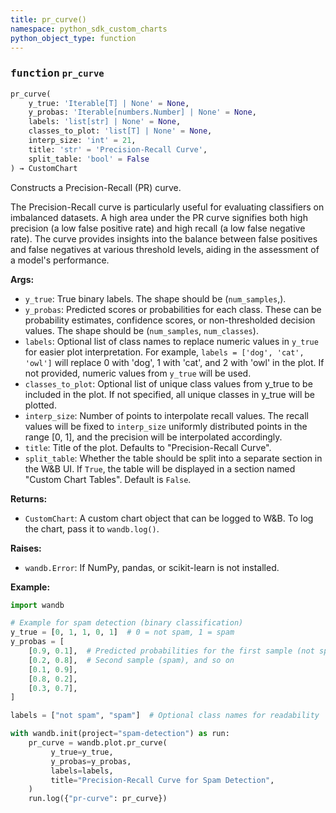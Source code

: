 ```yaml
---
title: pr_curve()
namespace: python_sdk_custom_charts
python_object_type: function
---
```


<Card title="View the source code" href="https://github.com/wandb/wandb/blob/main/wandb/plot/pr_curve.py" icon="github"/>




### <kbd>function</kbd> `pr_curve`

```python
pr_curve(
    y_true: 'Iterable[T] | None' = None,
    y_probas: 'Iterable[numbers.Number] | None' = None,
    labels: 'list[str] | None' = None,
    classes_to_plot: 'list[T] | None' = None,
    interp_size: 'int' = 21,
    title: 'str' = 'Precision-Recall Curve',
    split_table: 'bool' = False
) → CustomChart
```

Constructs a Precision-Recall (PR) curve. 

The Precision-Recall curve is particularly useful for evaluating classifiers on imbalanced datasets. A high area under the PR curve signifies both high precision (a low false positive rate) and high recall (a low false negative rate). The curve provides insights into the balance between false positives and false negatives at various threshold levels, aiding in the assessment of a model's performance. 



**Args:**
 
 - `y_true`:  True binary labels. The shape should be (`num_samples`,). 
 - `y_probas`:  Predicted scores or probabilities for each class.  These can be probability estimates, confidence scores, or non-thresholded  decision values. The shape should be (`num_samples`, `num_classes`). 
 - `labels`:  Optional list of class names to replace  numeric values in `y_true` for easier plot interpretation.  For example, `labels = ['dog', 'cat', 'owl']` will replace 0 with  'dog', 1 with 'cat', and 2 with 'owl' in the plot. If not provided,  numeric values from `y_true` will be used. 
 - `classes_to_plot`:  Optional list of unique class values from  y_true to be included in the plot. If not specified, all unique  classes in y_true will be plotted. 
 - `interp_size`:  Number of points to interpolate recall values. The  recall values will be fixed to `interp_size` uniformly distributed  points in the range [0, 1], and the precision will be interpolated  accordingly. 
 - `title`:  Title of the plot. Defaults to "Precision-Recall Curve". 
 - `split_table`:  Whether the table should be split into a separate section  in the W&B UI. If `True`, the table will be displayed in a section named  "Custom Chart Tables". Default is `False`. 



**Returns:**
 
 - `CustomChart`:  A custom chart object that can be logged to W&B. To log the  chart, pass it to `wandb.log()`. 



**Raises:**
 
 - `wandb.Error`:  If NumPy, pandas, or scikit-learn is not installed. 





**Example:**
 

```python
import wandb

# Example for spam detection (binary classification)
y_true = [0, 1, 1, 0, 1]  # 0 = not spam, 1 = spam
y_probas = [
    [0.9, 0.1],  # Predicted probabilities for the first sample (not spam)
    [0.2, 0.8],  # Second sample (spam), and so on
    [0.1, 0.9],
    [0.8, 0.2],
    [0.3, 0.7],
]

labels = ["not spam", "spam"]  # Optional class names for readability

with wandb.init(project="spam-detection") as run:
    pr_curve = wandb.plot.pr_curve(
         y_true=y_true,
         y_probas=y_probas,
         labels=labels,
         title="Precision-Recall Curve for Spam Detection",
    )
    run.log({"pr-curve": pr_curve})
``` 
